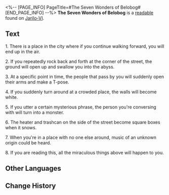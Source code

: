 <%-- [PAGE_INFO]
PageTitle=#The Seven Wonders of Belobog#
[END_PAGE_INFO] --%>
{{Readable Infobox
|id           = 037
|partIds      = 190146
|title        = 
|image        = Item Jarilo-VI Readable 2.png
|world        = Jarilo-VI
|parts        = 1
|author       = <!--to be added-->
|description  = If you're reading this, all the incredible things described above will appear around you...
|part1        = The Seven Wonders of Belobog
|source1      = {{cx|Source missing}}
|characters   = 
|factions     = 
}}
'''The Seven Wonders of Belobog''' is a [[readable]] found on [[Jarilo-VI]].
<!--
==Location==
{{Map Embed|<map name>|<marker id>}}
-->
==Text==
1. There is a place in the city where if you continue walking forward, you will end up in the air.

2. If you repeatedly rock back and forth at the corner of the street, the ground will open up and swallow you into the abyss.

3. At a specific point in time, the people that pass by you will suddenly open their arms and make a T-pose.

4. If you suddenly turn around at a crowded place, the walls will become white.

5. If you utter a certain mysterious phrase, the person you're conversing with will turn into a monster.

6. The heater and trashcan on the side of the street become square boxes when it snows.

7. When you're in a place with no one else around, music of an unknown origin could be heard.

8. If you are reading this, all the miraculous things above will happen to you.

<!--
==Trivia==
* 
-->
==Other Languages==
{{Other Languages
|en   = The Seven Wonders of Belobog
|zhs  = 贝洛伯格七大不思议
|zht  = 貝洛伯格七大不思議
|ja   = ベロブルグ七大不思議
|ko   = 벨로보그 7대 불가사의
|es   = Las siete maravillas de Belobog
|fr   = Les sept merveilles de Belobog
|ru   = Семь чудес Белобога
|th   = เจ็ดสิ่งมหัศจรรย์ของ Belobog
|vi   = Bảy Điều Kỳ Diệu Ở Belobog
|de   = Die Sieben Wunder des Belobogs
|id   = Tujuh Keajaiban Belobog
|pt   = As Sete Maravilhas de Belobog
}}

==Change History==
{{Change History|1.0}}